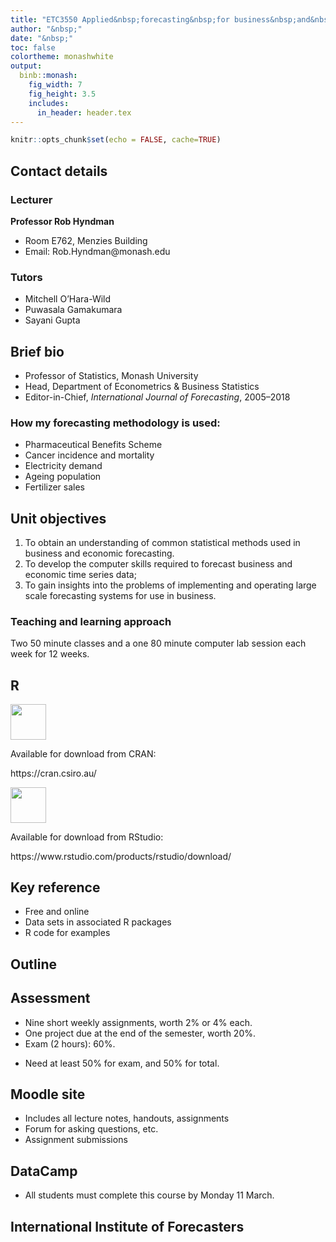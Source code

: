 ```yaml
---
title: "ETC3550 Applied&nbsp;forecasting&nbsp;for business&nbsp;and&nbsp;economics"
author: "&nbsp;"
date: "&nbsp;"
toc: false
colortheme: monashwhite
output:
  binb::monash:
    fig_width: 7
    fig_height: 3.5
    includes:
      in_header: header.tex
---
```



```r
knitr::opts_chunk$set(echo = FALSE, cache=TRUE)
```

## Contact details

### Lecturer

**Professor Rob Hyndman**

  - Room E762, Menzies Building
  - Email: Rob.Hyndman@monash.edu

### Tutors

 * Mitchell O'Hara-Wild
 * Puwasala Gamakumara
 * Sayani Gupta

## Brief bio

  - Professor of Statistics, Monash University
  - Head, Department of Econometrics & Business Statistics
  - Editor-in-Chief, *International Journal of Forecasting*, 2005--2018

### How my forecasting methodology is used:
   - Pharmaceutical Benefits Scheme
   - Cancer incidence and mortality
   - Electricity demand
   - Ageing population
   - Fertilizer sales

\begin{textblock}{5.9}(6.6,8.2)\begin{alertblock}{}\Large robjhyndman.com\end{alertblock}\end{textblock}

## Unit objectives

  1. To obtain an understanding of common statistical methods used in business and economic forecasting.
  2. To develop the computer skills required to forecast business and economic time series data;
  3. To gain insights into the problems of implementing and operating large scale forecasting systems for use in business.

### Teaching and learning approach

Two 50 minute classes and a one 80 minute computer lab session each week for 12 weeks.

## R

![](figs/Rlogo.png){height=1.5cm}

Available for download from CRAN: 

https://cran.csiro.au/

\noindent\rule{\textwidth}{1pt}

![](figs/RStudio-Logo-Flat.png){height=1.5cm}

Available for download from RStudio: 

https://www.rstudio.com/products/rstudio/download/

<!-- \placefig{.4}{1.2}{width=6cm}{figs/Rlogo} -->

<!-- \placefig{7}{3.5}{width=5.5cm}{figs/RStudio-Ball} -->

## Key reference

\begin{block}{}\bf
\hangafter=1\hangindent=.3cm
 {Hyndman, R.~J. \& Athanasopoulos, G. (2019) \emph{Forecasting: principles and practice}, 3rd edition}
\end{block}\pause
\begin{alertblock}{}\Large
\centerline{\bf OTexts.org/fpp3/}
\end{alertblock}

\pause

  * Free and online
  * Data sets in associated R packages
  * R code for examples

## Outline

\hbox{\hspace*{-0.5cm}\begin{tabular}{rp{8cm}l}
\toprule
\textbf{Week} & \textbf{Topic}                        & \textbf{Chapter} \\
\midrule
1             & Introduction to forecasting and R     & 1 \\
2             & Introduction to forecasting and R     & 2\\
3             & Time series graphics \& decomposition & 3,6\\
4--5          & Exponential smoothing                 & 7  \\
6--8          & Forecasting with ARIMA models         & 8 \\
9--10         & Multiple regression and forecasting   & 5 \\
11            & Dynamic regression                    & 9 \\
12            & Advanced methods                      & 11\\
\bottomrule
\end{tabular}}

## Assessment

  - Nine short weekly assignments, worth 2% or 4% each.
  - One project due at the end of the semester, worth 20%.
  - Exam (2 hours): 60%.

\pause

\begin{block}{}\small\centering
\begin{tabular}{lll}
	\toprule
	  \textbf{Task}  & \textbf{Due Date}     & \textbf{Value} \\
  \midrule
    Assignments    & Mon 11:59pm each week & 2 or 4\% each\\
	  Project        & Fri 31 May            & 20\%           \\
	  Final exam     & Official exam period  & 60\%           \\
  \bottomrule
\end{tabular}
\end{block}

\pause

  - Need at least 50\% for exam, and 50\% for total.

## Moodle site

  - Includes all lecture notes, handouts, assignments
  - Forum for asking questions, etc.
  - Assignment submissions

## DataCamp

\centerline{\includegraphics[width=13cm]{DataCampTidyverse}}

 * All students must complete this course by Monday 11 March.

## International Institute of Forecasters

\placefig{1}{2}{width=4cm}{iifLOGO2}

\begin{textblock}{8}(4,6)
  \begin{block}{}
  \begin{itemize}
  \item The IIF provides a prize to the top student in this subject each year.
  \item US\$100 plus one year membership.
  \end{itemize}
  \end{block}
\end{textblock}

